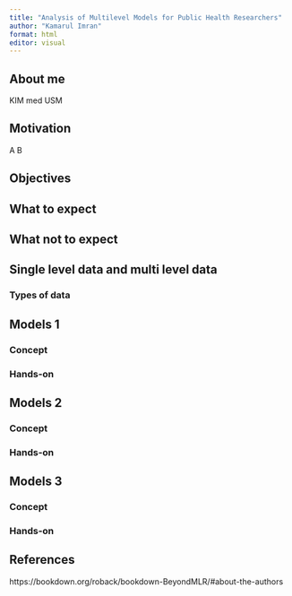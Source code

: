 ```yaml
---
title: "Analysis of Multilevel Models for Public Health Researchers"
author: "Kamarul Imran"
format: html
editor: visual
---
```



## About me

KIM
med
USM


## Motivation

A
B


## Objectives 


## What to expect


## What not to expect


## Single level data and multi level data

### Types of data


## Models 1

### Concept 


### Hands-on

## Models 2

### Concept 


### Hands-on

## Models 3

### Concept 


### Hands-on

## References

https://bookdown.org/roback/bookdown-BeyondMLR/#about-the-authors 



